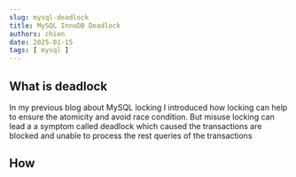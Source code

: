 ```yaml
---
slug: mysql-deadlock
title: MySQL InnoDB Deadlock
authors: chien
date: 2025-01-15
tags: [ mysql ]
---
```


## What is deadlock

In my previous blog about MySQL locking I introduced how locking can help to
ensure the atomicity and avoid race condition. But misuse locking can lead a a
symptom called deadlock which caused the transactions are blocked and unable to process
the rest queries of the transactions

## How
